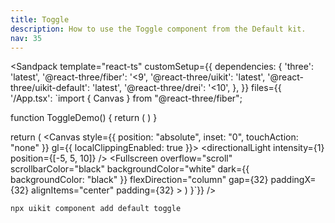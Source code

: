 ```yaml
---
title: Toggle
description: How to use the Toggle component from the Default kit.
nav: 35
---
```


<Sandpack
  template="react-ts"
  customSetup={{
    dependencies: {
      'three': 'latest',
      '@react-three/fiber': '<9',
      '@react-three/uikit': 'latest',
      '@react-three/uikit-default': 'latest',
      '@react-three/drei': '<10',
    },
  }}
  files={{
    '/App.tsx': `import { Canvas } from "@react-three/fiber";

function ToggleDemo() {
  return (
    <Toggle>
      <Bold height={16} width={16} />
    </Toggle>
  )
}

  return (
    <Canvas style={{ position: "absolute", inset: "0", touchAction: "none" }} gl={{ localClippingEnabled: true }}>
      <ambientLight intensity={0.5} />
      <directionalLight intensity={1} position={[-5, 5, 10]} />
      <Defaults>
        <Fullscreen
          overflow="scroll"
          scrollbarColor="black"
          backgroundColor="white"
          dark={{ backgroundColor: "black" }}
          flexDirection="column"
          gap={32}
          paddingX={32}
          alignItems="center"
          padding={32}
        >
          <DialogAnchor><ToggleDemo /></DialogAnchor>
        </Fullscreen>
      </Defaults>
    </Canvas>
  )
}`}}
/>

```bash
npx uikit component add default toggle
```